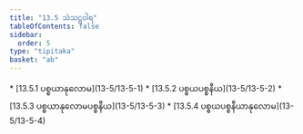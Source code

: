 ```yaml
---
title: "13.5 သံသဋ္ဌဝါရ"
tableOfContents: false
sidebar:
  order: 5
type: "tipitaka"
basket: "ab"
---
```



<DynamicBreadcrumb />



<TableOfContents>
* [13.5.1 ပစ္စယာနုလောမ](13-5/13-5-1)
* [13.5.2 ပစ္စယပစ္စနီယ](13-5/13-5-2)
* [13.5.3 ပစ္စယာနုလောမပစ္စနီယ](13-5/13-5-3)
* [13.5.4 ပစ္စယပစ္စနီယာနုလောမ](13-5/13-5-4)
</TableOfContents>